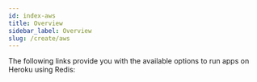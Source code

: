 ```yaml
---
id: index-aws
title: Overview  
sidebar_label: Overview
slug: /create/aws
---
```



The following links provide you with the available options to run apps on Heroku using Redis:

<div class="row">
 <div class="col">
     <RedisCard
        title="AWS Portal"
        description="Create a Redis database on Heroku"
        page="/create/aws/redis-on-aws"
        />
 </div>
 <div class="col">
    <RedisCard
        title="How to Build a Slack Bot to Retrieve Lost Files Using AWS S3 and RediSearch"
        description="Building a Slack Bot to Retrieve Lost Files Using AWS S3 and RediSearch"
        page="/create/aws/slackbot"
        />
 </div>
 </div>
